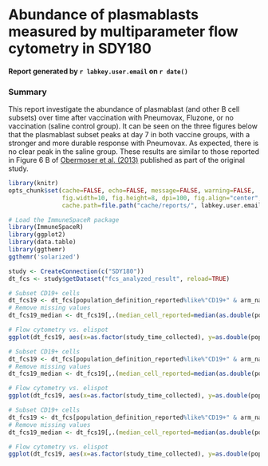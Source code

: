 # Abundance of plasmablasts measured by multiparameter flow cytometry in SDY180
#### Report generated by `r labkey.user.email` on `r date()`

### Summary
This report investigate the abundance of plasmablast (and other B cell subsets) over time after vaccination with Pneumovax, Fluzone, or no vaccination (saline control group). 
It can be seen on the three figures below that the plasmablast subset peaks at day 7 in both vaccine groups, with a stronger and more durable response with Pneumovax. 
As expected, there is no clear peak in the saline group. These results are similar to those reported in Figure 6 B of [Obermoser et al. (2013)](http://www.ncbi.nlm.nih.gov/pmc/articles/PMC3681204/) published as part of the original study.


```r
library(knitr)
opts_chunk$set(cache=FALSE, echo=FALSE, message=FALSE, warning=FALSE,
               fig.width=10, fig.height=8, dpi=100, fig.align="center",
               cache.path=file.path("cache/reports/", labkey.user.email, ""))
```

```r
# Load the ImmuneSpaceR package
library(ImmuneSpaceR)
library(ggplot2)
library(data.table)
library(ggthemr)
ggthemr('solarized')
```


```r
study <- CreateConnection(c("SDY180"))
dt_fcs <- study$getDataset("fcs_analyzed_result", reload=TRUE)
```

```r
# Subset CD19+ cells
dt_fcs19 <- dt_fcs[population_definition_reported%like%"CD19+" & arm_name%like%"Pneu"]
# Remove missing values
dt_fcs19_median <- dt_fcs19[,.(median_cell_reported=median(as.double(population_cell_number)+1,na.rm=TRUE)),by=.(study_time_collected,population_name_reported)] 
```


```r
# Flow cytometry vs. elispot
ggplot(dt_fcs19, aes(x=as.factor(study_time_collected), y=as.double(population_cell_number)+1))+geom_boxplot()+geom_jitter()+scale_y_log10()+facet_wrap(~population_name_reported, scale="free")+xlab("Time")+ylab(expression(paste("Number of cells/",mu,"l")))+geom_line(data=dt_fcs19_median,aes(x=as.factor(study_time_collected), y=as.double(median_cell_reported),group=1),color="black",size=1.2)+labs(title="B cell abundance after vaccination with Pneumovax")
```

```r
# Subset CD19+ cells
dt_fcs19 <- dt_fcs[population_definition_reported%like%"CD19+" & arm_name%like%"Fluzone"]
# Remove missing values
dt_fcs19_median <- dt_fcs19[,.(median_cell_reported=median(as.double(population_cell_number)+1,na.rm=TRUE)),by=.(study_time_collected,population_name_reported)] 
```


```r
# Flow cytometry vs. elispot
ggplot(dt_fcs19, aes(x=as.factor(study_time_collected), y=as.double(population_cell_number)+1))+geom_boxplot()+geom_jitter()+scale_y_log10()+facet_wrap(~population_name_reported, scale="free")+xlab("Time")+ylab(expression(paste("Number of cells/",mu,"l")))+geom_line(data=dt_fcs19_median,aes(x=as.factor(study_time_collected), y=as.double(median_cell_reported),group=1),color="black",size=1.2)+labs(title="B cell abundance after vaccination with Fluzone")
```

```r
# Subset CD19+ cells
dt_fcs19 <- dt_fcs[population_definition_reported%like%"CD19+" & arm_name%like%"Saline"]
# Remove missing values
dt_fcs19_median <- dt_fcs19[,.(median_cell_reported=median(as.double(population_cell_number)+1,na.rm=TRUE)),by=.(study_time_collected,population_name_reported)] 
```


```r
# Flow cytometry vs. elispot
ggplot(dt_fcs19, aes(x=as.factor(study_time_collected), y=as.double(population_cell_number)+1))+geom_boxplot()+geom_jitter()+scale_y_log10()+facet_wrap(~population_name_reported, scale="free")+xlab("Time")+ylab(expression(paste("Number of cells/",mu,"l")))+geom_line(data=dt_fcs19_median,aes(x=as.factor(study_time_collected), y=as.double(median_cell_reported),group=1),color="black",size=1.2)+labs(title="B cell abundance without vaccination (Saline group)")
```
